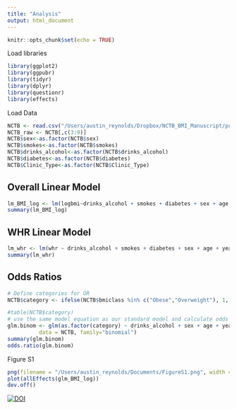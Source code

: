 ---
title: "Analysis"
output: html_document
---

```{r setup, include=FALSE}
knitr::opts_chunk$set(echo = TRUE)
```

Load libraries

```{r}
library(ggplot2)
library(ggpubr)
library(tidyr)
library(dplyr)
library(questionr)
library(effects)
```


Load Data
```{r}
NCTB <- read.csv("/Users/austin_reynolds/Dropbox/NCTB_BMI_Manuscript/pub_dataset_wclinictype_wethnicity.csv")
NCTB_raw <- NCTB[,c(3:9)]
NCTB$sex<-as.factor(NCTB$sex)
NCTB$smokes<-as.factor(NCTB$smokes)
NCTB$drinks_alcohol<-as.factor(NCTB$drinks_alcohol)
NCTB$diabetes<-as.factor(NCTB$diabetes)
NCTB$Clinic_Type<-as.factor(NCTB$Clinic_Type)
```


## Overall Linear Model

```{r}
lm_BMI_log <- lm(logbmi~drinks_alcohol + smokes + diabetes + sex + age + years_of_education + Clinic_Type, data= NCTB)
summary(lm_BMI_log)
```

## WHR Linear Model

```{r}
lm_whr <- lm(whr ~ drinks_alcohol + smokes + diabetes + sex + age + years_of_education + Clinic_Type, data = NCTB)
summary(lm_whr)
```

## Odds Ratios

```{r}
# Define categories for OR
NCTB$category <- ifelse(NCTB$bmiclass %in% c("Obese","Overweight"), 1, 0)

#table(NCTB$category)
# use the same model equation as our standard model and calculate odds ratios
glm.binom <- glm(as.factor(category) ~ drinks_alcohol + sex + age + years_of_education + smokes + diabetes + Clinic_Type, 
          data = NCTB, family="binomial")
summary(glm.binom)
odds.ratio(glm.binom)
```





Figure S1

```{r}
png(filename = "/Users/austin_reynolds/Documents/FigureS1.png", width = 10, height = 5, units = "in", res = 600)
plot(allEffects(glm_BMI_log))
dev.off()
```





[![DOI](https://zenodo.org/badge/507713864.svg)](https://zenodo.org/badge/latestdoi/507713864)

